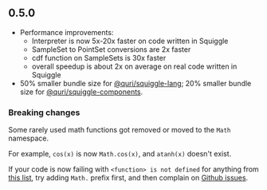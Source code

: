 ## 0.5.0

- Performance improvements:
  - Interpreter is now 5x-20x faster on code written in Squiggle
  - SampleSet to PointSet conversions are 2x faster
  - cdf function on SampleSets is 30x faster
  - overall speedup is about 2x on average on real code written in Squiggle
- 50% smaller bundle size for [@quri/squiggle-lang](https://www.npmjs.com/package/@quri/squiggle-lang); 20% smaller bundle size for [@quri/squiggle-components](https://www.npmjs.com/package/@quri/squiggle-components).

### Breaking changes

Some rarely used math functions got removed or moved to the `Math` namespace.

For example, `cos(x)` is now `Math.cos(x)`, and `atanh(x)` doesn't exist.

If your code is now failing with `<function> is not defined` for anything from [this list](https://mathjs.org/docs/reference/functions.html), try adding `Math.` prefix first, and then complain on [Github issues](https://github.com/quantified-uncertainty/squiggle/issues).
